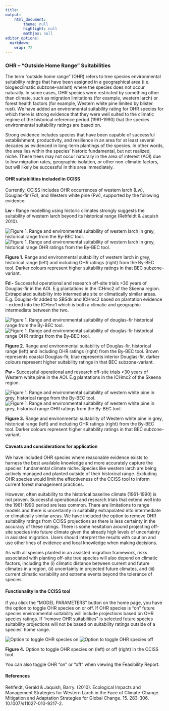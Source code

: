 ```yaml
---
title: 
output: 
    html_document:
        theme: null
        highlight: null
        mathjax: null
editor_options: 
  markdown: 
    wrap: 72
---
```


### OHR – “Outside Home Range” Suitabilities

The term “outside home range” (OHR) refers to tree species environmental
suitability ratings that have been assigned in a geographical area (i.e.
biogeoclimatic subzone-variant) where the species does not occur
naturally. In some cases, OHR species were restricted by something other
than climate, such as migration limitations (for example, western larch)
or forest health factors (for example, Western white pine limited by
blister rust). We have added an environmental suitability rating for OHR
species for which there is strong evidence that they were well suited to
the climatic regime of the historical reference period (1961-1990) that
the species environmental suitability ratings are based on.

Strong evidence includes species that have been capable of successful
establishment, productivity, and resilience in an area for at least
several decades as evidenced in long-term plantings of the species. In
other words, the area lies within the species’ historic fundamental, but
not realized, niche. These trees may not occur naturally in the area of
interest (AOI) due to low migration rates, geographic isolation, or
other non-climatic factors, but will likely be successful in this area
immediately.

#### OHR suitabilities included in CCISS

Currently, CCISS includes OHR occurrences of western larch (Lw),
Douglas-fir (Fd), and Western white pine (Pw), supported by the
following evidence:

**Lw -** Range modelling using historic climates strongly suggests the
suitability of western larch beyond its historical range (Rehfeldt &
Jaquish 2010).

<img src="Figure_Lw_Historic_Range.png" alt="Figure 1. Range and environmental suitability of western larch in grey, historical range from the By-BEC tool.  "/>
<img src="Figure_Lw_OHR.png" alt="Figure 1. Range and environmental suitability of western larch in grey, historical range OHR ratings from the By-BEC tool.  "/>

**Figure 1.** Range and environmental suitability of western larch in
grey, historical range (left) and including OHR ratings (right) from the
By-BEC tool. Darker colours represent higher suitability ratings in that
BEC subzone-variant.

**Fd -** Successful operational and research off-site trials \>30 years
of Douglas-fir in the AOI. E.g plantations in the ICHmc2 of the Skeena
region. Extrapolated suitability into intermediate site or climatically
similar areas. E.g. Douglas-fir added to SBSdk and ICHmc2 based on
plantation evidence – extend into the ICHmc1 which is both a climatic
and geographic intermediate between the two.

<img src="Figure_Fd_Historic_Range.png" alt="Figure 1. Range and environmental suitability of douglas-fir historical range from the By-BEC tool.  "/>
<img src="Figure_Fd_OHR.png" alt="Figure 1. Range and environmental suitability of douglas-fir historical range OHR ratings from the By-BEC tool.  "/>

**Figure 2.** Range and environmental suitability of Douglas-fir,
historical range (left) and including OHR ratings (right) from the
By-BEC tool. Brown represents coastal Douglas-fir, blue represents
interior Douglas-fir, darker colours represent higher suitability
ratings in that BEC subzone-variant.

**Pw -** Successful operational and research off-site trials \>30 years
of Western white pine in the AOI. E.g plantations in the ICHmc2 of the
Skeena region.

<img src="Figure_Pw_Historic_Range.png" alt="Figure 1. Range and environmental suitability of western white pine in grey, historical range from the By-BEC tool.  "/>
<img src="Figure_Pw_OHR.png" alt="Figure 1. Range and environmental suitability of western white pine in grey, historical range OHR ratings from the By-BEC tool.  "/>

**Figure 3.** Range and environmental suitability of Western white pine
in grey, historical range (left) and including OHR ratings (right) from
the By-BEC tool. Darker colours represent higher suitability ratings in
that BEC subzone-variant.

#### Caveats and considerations for application

We have included OHR species where reasonable evidence exists to harness
the best available knowledge and more accurately capture the species’
fundamental climate niche. Species like western larch are being actively
managed and planted outside of their historical range. Excluding OHR
species would limit the effectiveness of the CCISS tool to inform
current forest management practices.

However, often suitability to the historical baseline climate
(1961-1990) is not proven. Successful operational and research trials
that extend well into the 1961-1990 period are less common. There are
limitations to range models and there is uncertainty in suitability
extrapolated into intermediate or climatically similar areas. We have
included the option to remove OHR suitability ratings from CCISS
projections as there is less certainty in the accuracy of these ratings.
There is some hesitation around projecting off-site species into future
climate given the already high levels of uncertainty in assisted
migration. Users should interpret the results with caution and use other
lines of evidence and local knowledge when making decisions.

As with all species planted in an assisted migration framework, risks
associated with planting off-site tree species will also depend on
climatic factors, including the (i) climatic distance between current
and future climates in a region, (ii) uncertainty in projected future
climates, and (iii) current climatic variability and extreme events
beyond the tolerance of species.

#### Functionality in the CCISS tool

If you click the “MODEL PARAMETERS” button on the home page, you have
the option to toggle OHR species on or off. If OHR species is “on”
future species environmental suitability will include projections based
on OHR species ratings. If “remove OHR suitabilities” is selected future
species suitability projections will not be based on suitability ratings
outside of a species’ home range.

<img src="Figure_OHR_toggle_on.png" alt="Option to toggle OHR species on"/>
<img src="Figure_OHR_toggle_off.png" alt="Option to toggle OHR species off"/>

**Figure 4.** Option to toggle OHR species on (left) or off (right) in
the CCISS tool.

You can also toggle OHR "on" or "off" when viewing the Feasibility
Report.

#### References

Rehfeldt, Gerald & Jaquish, Barry. (2010). Ecological Impacts and
Management Strategies for Western Larch in the Face of Climate-Change.
Mitigation and Adaptation Strategies for Global Change. 15. 283-306.
10.1007/s11027-010-9217-2.
